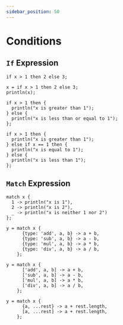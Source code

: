 ```yaml
---
sidebar_position: 50
---
```


# Conditions

## `If` Expression

```
if x > 1 then 2 else 3;
```

```
x = if x > 1 then 2 else 3;
println(x);
```

```
if x > 1 then {
  println("x is greater than 1");
} else {
  println("x is less than or equal to 1");
};
```

```
if x > 1 then {
  println("x is greater than 1");
} else if x == 1 then {
  println("x is equal to 1");
} else {
  println("x is less than 1");
};
```

## `Match` Expression

```
match x {
  1 -> println("x is 1"),
  2 -> println("x is 2"),
  _ -> println("x is neither 1 nor 2")
};
```

```
y = match x {
      {type: 'add', a, b} -> a + b,
      {type: 'sub', a, b} -> a - b,
      {type: 'mul', a, b} -> a * b,
      {type: 'div', a, b} -> a / b,
    };
```

```
y = match x {
      ['add', a, b] -> a + b,
      ['sub', a, b] -> a - b,
      ['mul', a, b] -> a * b,
      ['div', a, b] -> a / b,
    };
```

```
y = match x {
      {a, ...rest} -> a + rest.length,
      [a, ...rest] -> a + rest.length,
    };
```